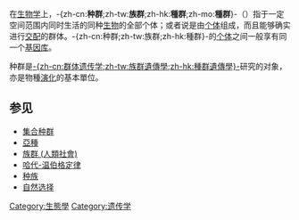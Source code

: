 {{noteTA
|G1=生态学
}}
{{Otheruses|subject=称为-{族群}-的[[生态学|生态学]]概念|other=人类社会的同名概念|族群}}
{{生物系統層級關係}}
在[[生物学|生物学]]上，-{zh-cn:'''种群''';zh-tw:'''族群''';zh-hk:'''種群''';zh-mo:'''種群'''}-（{{Lang-en|population}}）指于一定空间范围内同时生活的同种[[生物|生物]]的全部个体；或者说是由[[个体|个体]]组成，而且能够确实进行[[交配|交配]]的群体。-{zh-cn:种群;zh-tw:族群;zh-hk:種群}-的[[个体|个体]]之间一般享有同一个[[基因库|基因库]]。

种群是[[群體遺傳學|-{zh-cn:群体遗传学;zh-tw:族群遺傳學;zh-hk:種群遺傳學}-]]研究的对象，亦是物種[[演化|演化]]的基本單位。

== 参见 ==
* [[集合种群|集合种群]]
* [[亞種|亞種]]
* [[族群_(人類社會)|族群 (人類社會)]]
* [[哈代-温伯格定律|哈代-温伯格定律]]
* [[种族|种族]]
* [[自然选择|自然选择]]

{{人口}}
{{Ecology-stub}}

[[Category:生態學|Category:生態學]]
[[Category:遗传学|Category:遗传学]]